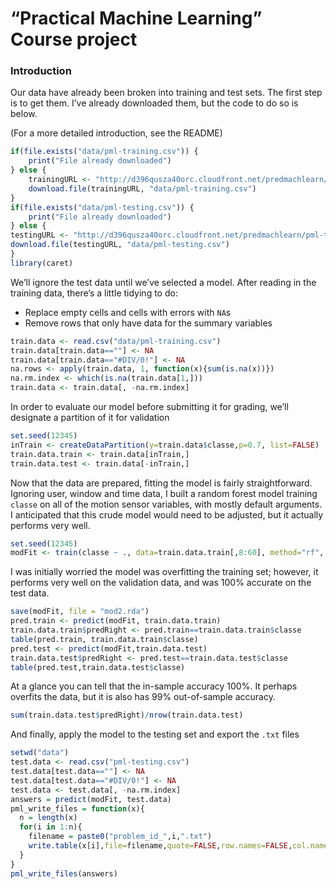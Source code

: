 "Practical Machine Learning" Course project
========================================================
### Introduction
Our data have already been broken into training and test sets. The first step is to get them. I've already downloaded them, but the code to do so is below.

(For a more detailed introduction, see the README)

```{r download}
if(file.exists("data/pml-training.csv")) {
    print("File already downloaded")
} else {
    trainingURL <- "http://d396qusza40orc.cloudfront.net/predmachlearn/pml-training.csv"
    download.file(trainingURL, "data/pml-training.csv")
}
if(file.exists("data/pml-testing.csv")) {
    print("File already downloaded")
} else {
testingURL <- "http://d396qusza40orc.cloudfront.net/predmachlearn/pml-testing.csv"
download.file(testingURL, "data/pml-testing.csv")
}
library(caret)
```
We'll ignore the test data until we've selected a model. After reading in the training data, there's a little tidying to do:

* Replace empty cells and cells with errors with `NA`s
* Remove rows that only have data for the summary variables
```{r}
train.data <- read.csv("data/pml-training.csv")
train.data[train.data==""] <- NA
train.data[train.data=="#DIV/0!"] <- NA
na.rows <- apply(train.data, 1, function(x){sum(is.na(x))})
na.rm.index <- which(is.na(train.data[1,]))
train.data <- train.data[, -na.rm.index]
```
In order to evaluate our model before submitting it for grading, we'll designate a partition of it for validation
```{r}
set.seed(12345)
inTrain <- createDataPartition(y=train.data$classe,p=0.7, list=FALSE) 
train.data.train <- train.data[inTrain,]
train.data.test <- train.data[-inTrain,]
```
Now that the data are prepared, fitting the model is fairly straightforward. Ignoring user, window and time data, I built a random forest model training `classe` on all of the motion sensor variables, with mostly default arguments. I anticipated that this crude model would need to be adjusted, but it actually performs very well.
```{r, cache=TRUE}
set.seed(12345)
modFit <- train(classe ~ ., data=train.data.train[,8:60], method="rf", prox=TRUE) 
```
I was initially worried the model was overfitting the training set; however, it performs very well on the validation data, and was 100% accurate on the test data.
```{r}
save(modFit, file = "mod2.rda")
pred.train <- predict(modFit, train.data.train)
train.data.train$predRight <- pred.train==train.data.train$classe
table(pred.train, train.data.train$classe)
pred.test <- predict(modFit,train.data.test)
train.data.test$predRight <- pred.test==train.data.test$classe
table(pred.test,train.data.test$classe)
```
At a glance you can tell that the in-sample accuracy 100%. It perhaps overfits the data, but it is also has 99% out-of-sample accuracy.
```{r}
sum(train.data.test$predRight)/nrow(train.data.test)
```
And finally, apply the model to the testing set and export the `.txt` files
```{r}
setwd("data")
test.data <- read.csv("pml-testing.csv")
test.data[test.data==""] <- NA
test.data[test.data=="#DIV/0!"] <- NA
test.data <- test.data[, -na.rm.index]
answers = predict(modFit, test.data)
pml_write_files = function(x){
  n = length(x)
  for(i in 1:n){
    filename = paste0("problem_id_",i,".txt")
    write.table(x[i],file=filename,quote=FALSE,row.names=FALSE,col.names=FALSE)
  }
}
pml_write_files(answers)
```
